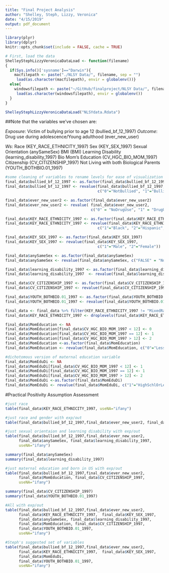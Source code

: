 ```yaml
---
title: "Final Project Analysis"
author: "Shelley, Steph, Lizzy, Veronica"
date: "4/15/2019"
output: pdf_document
---
```


```r
library(plyr)
library(dplyr)
knitr::opts_chunk$set(include = FALSE, cache = TRUE)
```

```r
# First, load the data
ShelleyStephLizzyVeronicaDataLoad <- function(filename) 
{
  if(Sys.info()['sysname']=="Darwin"){
    macfilepath <- paste("./NLSY Data/", filename, sep = "")
     load(as.character(macfilepath), envir = globalenv())}
  else{
    windowsfilepath <- paste("~/GitHub/finalproject/NLSY Data/", filename, sep = "")
     load(as.character(windowsfilepath), envir = globalenv())
  }
}

ShelleyStephLizzyVeronicaDataLoad("NLSYdata.Rdata")
```


##Note that the variables we've chosen are:

*Exposure*: Victim of bullying prior to age 12 (bullied_bf_12_1997)
*Outcome*: Drug use during adolescence/Young adulthood (ever_new_user)

*Ws*:
Race (KEY_RACE_ETHNICITY_1997)
Sex (KEY_SEX_1997)
Sexual Orientation (anySameSex)
BMI (BMI)
Learning Disability (learning_disability_1997)
Bio Mom's Education (CV_HGC_BIO_MOM_1997)
Citizenship (CV_CITIZENSHIP_1997)
Not Living with both Biological Parents (YOUTH_BOTHBIO.01_1997)

```r
#some cleaning of variables to rename levels for ease of visualization
final_data$bullied_bf_12_1997 <- as.factor(final_data$bullied_bf_12_1997)
final_data$bullied_bf_12_1997 <- revalue(final_data$bullied_bf_12_1997,    
                                         c("0"="NotBullied", "1"="Bullied"))

final_data$ever_new_user2 <- as.factor(final_data$ever_new_user2)
final_data$ever_new_user2 <- revalue( final_data$ever_new_user2,
                                      c("0" = "NoDrugUse", "1" = "DrugUse"))

final_data$KEY_RACE_ETHNICITY_1997 <- as.factor(final_data$KEY_RACE_ETHNICITY_1997)
final_data$KEY_RACE_ETHNICITY_1997 <- revalue(final_data$KEY_RACE_ETHNICITY_1997,    
                                         c("1"="Black", "2"="Hispanic", "3"="MixedRace", "4"="White"))

final_data$KEY_SEX_1997 <- as.factor(final_data$KEY_SEX_1997)
final_data$KEY_SEX_1997 <- revalue(final_data$KEY_SEX_1997,    
                                         c("1"="Male", "2"="Female"))

final_data$anySameSex <- as.factor(final_data$anySameSex)
final_data$anySameSex <- revalue(final_data$anySameSex, c("FALSE" = "NoSameSex", "TRUE" = "SomeSameSex"))

final_data$learning_disability_1997 <- as.factor(final_data$learning_disability_1997)
final_data$learning_disability_1997  <- revalue(final_data$learning_disability_1997 , c("0" = "NoLearningDisability", "1" = "LearningDisability"))

final_data$CV_CITIZENSHIP_1997 <- as.factor(final_data$CV_CITIZENSHIP_1997)
final_data$CV_CITIZENSHIP_1997 <- revalue(final_data$CV_CITIZENSHIP_1997, c("1"="BornInUS", "2"="NotBornInUS", "3"="BirthplaceUnknown"))

final_data$YOUTH_BOTHBIO.01_1997 <- as.factor(final_data$YOUTH_BOTHBIO.01_1997)
final_data$YOUTH_BOTHBIO.01_1997 <- revalue(final_data$YOUTH_BOTHBIO.01_1997, c("1"="LivesWBothBioParents", "0"="DoesntLiveWBioParents"))

final_data <- final_data %>% filter(KEY_RACE_ETHNICITY_1997 != "MixedRace")
final_data$KEY_RACE_ETHNICITY_1997 <- droplevels(final_data$KEY_RACE_ETHNICITY_1997) #takes away the empty category

final_data$MomEducation <- NA
final_data$MomEducation[final_data$CV_HGC_BIO_MOM_1997 < 12] <- 0
final_data$MomEducation[final_data$CV_HGC_BIO_MOM_1997 == 12] <- 1
final_data$MomEducation[final_data$CV_HGC_BIO_MOM_1997 > 12] <- 2
final_data$MomEducation <-as.factor(final_data$MomEducation)
final_data$MomEducation <- revalue(final_data$MomEducation, c("0"="LessThanHigh", "1"="HighSchlGrad", "2"="SomeCollege"))

#dichotomous version of maternal education variable
final_data$MomEduDi <- NA
final_data$MomEduDi[final_data$CV_HGC_BIO_MOM_1997 < 12] <- 1
final_data$MomEduDi[final_data$CV_HGC_BIO_MOM_1997 == 12] <- 1
final_data$MomEduDi[final_data$CV_HGC_BIO_MOM_1997 > 12] <- 2
final_data$MomEduDi <-as.factor(final_data$MomEduDi)
final_data$MomEduDi <- revalue(final_data$MomEduDi, c("1"="HighSchlOrLess", "2"="SomeCollege"))
```


#Practical Positivity Assumption Assessment

```r
#just race
table(final_data$KEY_RACE_ETHNICITY_1997, useNA="ifany")

#just race and gender with exp/out
table(final_data$bullied_bf_12_1997,final_data$ever_new_user2, final_data$KEY_RACE_ETHNICITY_1997,  final_data$KEY_SEX_1997, useNA="ifany")

#just sexual orientaion and learning disability with exp/out
table(final_data$bullied_bf_12_1997,final_data$ever_new_user2,
      final_data$anySameSex, final_data$learning_disability_1997,
      useNA="ifany")

summary(final_data$anySameSex)
summary(final_data$learning_disability_1997)

#just maternal education and born in US with exp/out
table(final_data$bullied_bf_12_1997,final_data$ever_new_user2,
      final_data$MomEducation, final_data$CV_CITIZENSHIP_1997,
      useNA="ifany")

summary(final_data$CV_CITIZENSHIP_1997)
summary(final_data$YOUTH_BOTHBIO.01_1997)

#All with exp/out
table(final_data$bullied_bf_12_1997,final_data$ever_new_user2,
      final_data$KEY_RACE_ETHNICITY_1997,  final_data$KEY_SEX_1997,
      final_data$anySameSex, final_data$learning_disability_1997,
      final_data$MomEducation, final_data$CV_CITIZENSHIP_1997,
      final_data$YOUTH_BOTHBIO.01_1997,
      useNA="ifany")

#Steph's suggested set of variables
table(final_data$bullied_bf_12_1997,final_data$ever_new_user2,
      final_data$KEY_RACE_ETHNICITY_1997,  final_data$KEY_SEX_1997,
      final_data$MomEduDi, 
      final_data$YOUTH_BOTHBIO.01_1997,
      useNA="ifany")



```

